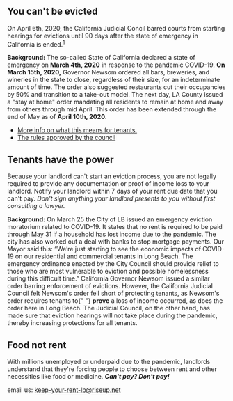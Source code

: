 

<SEO title="Home" />

## You can't be evicted

On April 6th, 2020, the California Judicial Concil barred courts from
starting hearings for evictions until 90 days after the state of emergency
in California is ended.<sup>[1](https://newsroom.courts.ca.gov/news/judicial-council-adopts-new-rules-to-lower-jail-population-suspend-evictions-and-foreclosures)</sup>

<aside>
  <strong>Background:</strong> The so-called State of California declared a
  state of emergency on <strong>March 4th, 2020</strong> in response to the
  pandemic COVID-19. <strong>On March 15th, 2020,</strong> Governor Newsom
  ordered all bars, breweries, and wineries in the state to close, regardless of
  their size, for an indeterminate amount of time. The order also suggested
  restaurants cut their occupancies by 50% and transition to a take-out model.
  The next day, LA County issued a "stay at home" order mandating all residents
  to remain at home and away from others through mid April. This order has been
  extended through the end of May as of <strong>April 10th, 2020.</strong>
</aside>

- [More info on what this means for tenants.](https://www.sfchronicle.com/news/article/California-halts-tenant-evictions-statewide-15183200.php)
- [The rules approved by the council](https://caanet.org/app/uploads/2020/04/20-141-Adoption-of-Emergency-Rules-FINAL.pdf)

## Tenants have the power

Because your landlord can't start an eviction process, you are not legally required to provide any documentation or proof of income loss to your landlord. Notify your landlord within 7 days of your rent due date that you can't pay. _Don't sign anything your landlord presents to you without first consulting a lawyer._

<aside>
  <strong>Background:</strong> On March 25 the City of LB issued an emergency
  eviction moratorium related to COVID-19. It states that no rent is required to
  be paid through May 31 if a household has lost income due to the pandemic. The
  city has also worked out a deal with banks to stop mortgage payments. Our
  Mayor said this: “We’re just starting to see the economic impacts of COVID-19
  on our residential and commercial tenants in Long Beach. The emergency
  ordinance enacted by the City Council should provide relief to those who are
  most vulnerable to eviction and possible homelessness during this difficult
  time.” California Governor Newsom issued a similar order barring enforcement
  of evictions. However, the California Judicial Council felt Newsom's order
  fell short of protecting tenants, as Newsom's order requires tenants to{" "}
  <strong>prove</strong> a loss of income occurred, as does the order here in
  Long Beach. The Judicial Council, on the other hand, has made sure that
  eviction hearings will not take place during the pandemic, thereby increasing
  protections for all tenants.
</aside>

## Food not rent

With millions unemployed or underpaid due to the pandemic, landlords understand that they're forcing people to choose between rent and other necessities like food or medicine. _**Can't pay? Don't pay!**_

email us: [keep-your-rent-lb@riseup.net](mailto:keep-your-rent-lb@riseup.net)
